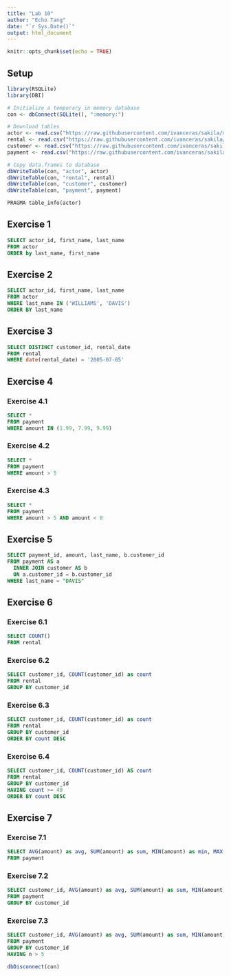 ```yaml
---
title: "Lab 10"
author: "Echo Tang"
date: "`r Sys.Date()`"
output: html_document
---
```


```r
knitr::opts_chunk$set(echo = TRUE)
```

## Setup

```r

library(RSQLite)
library(DBI)

# Initialize a temporary in memory database
con <- dbConnect(SQLite(), ":memory:")

# Download tables
actor <- read.csv("https://raw.githubusercontent.com/ivanceras/sakila/master/csv-sakila-db/actor.csv")
rental <- read.csv("https://raw.githubusercontent.com/ivanceras/sakila/master/csv-sakila-db/rental.csv")
customer <- read.csv("https://raw.githubusercontent.com/ivanceras/sakila/master/csv-sakila-db/customer.csv")
payment <- read.csv("https://raw.githubusercontent.com/ivanceras/sakila/master/csv-sakila-db/payment_p2007_01.csv")

# Copy data.frames to database
dbWriteTable(con, "actor", actor)
dbWriteTable(con, "rental", rental)
dbWriteTable(con, "customer", customer)
dbWriteTable(con, "payment", payment)
```

```sql
PRAGMA table_info(actor)
```

## Exercise 1

```sql
SELECT actor_id, first_name, last_name
FROM actor
ORDER by last_name, first_name
```

## Exercise 2

```sql
SELECT actor_id, first_name, last_name
FROM actor
WHERE last_name IN ('WILLIAMS', 'DAVIS')
ORDER BY last_name

```

## Exercise 3

```sql
SELECT DISTINCT customer_id, rental_date
FROM rental
WHERE date(rental_date) = '2005-07-05'

```

## Exercise 4

### Exercise 4.1

```sql
SELECT *
FROM payment
WHERE amount IN (1.99, 7.99, 9.99)

```

### Exercise 4.2

```sql
SELECT *
FROM payment
WHERE amount > 5
```

### Exercise 4.3

```sql
SELECT *
FROM payment
WHERE amount > 5 AND amount < 8
```

## Exercise 5

```sql
SELECT payment_id, amount, last_name, b.customer_id
FROM payment AS a
  INNER JOIN customer AS b
  ON a.customer_id = b.customer_id
WHERE last_name = "DAVIS"
```

## Exercise 6

### Exercise 6.1
```sql
SELECT COUNT()
FROM rental
```

### Exercise 6.2
```sql
SELECT customer_id, COUNT(customer_id) as count
FROM rental
GROUP BY customer_id

```


### Exercise 6.3
```sql
SELECT customer_id, COUNT(customer_id) as count
FROM rental
GROUP BY customer_id
ORDER BY count DESC
```

### Exercise 6.4
```sql
SELECT customer_id, COUNT(customer_id) AS count
FROM rental
GROUP BY customer_id
HAVING count >= 40
ORDER BY count DESC

```

## Exercise 7

### Exercise 7.1
```sql
SELECT AVG(amount) as avg, SUM(amount) as sum, MIN(amount) as min, MAX(amount) as max
FROM payment

```

### Exercise 7.2
```sql
SELECT customer_id, AVG(amount) as avg, SUM(amount) as sum, MIN(amount) as min, MAX(amount) as max
FROM payment
GROUP BY customer_id

```

### Exercise 7.3
```sql
SELECT customer_id, AVG(amount) as avg, SUM(amount) as sum, MIN(amount) as min, MAX(amount) as max, COUNT(customer_id) as n
FROM payment
GROUP BY customer_id
HAVING n > 5

```

```r
dbDisconnect(con)
```


